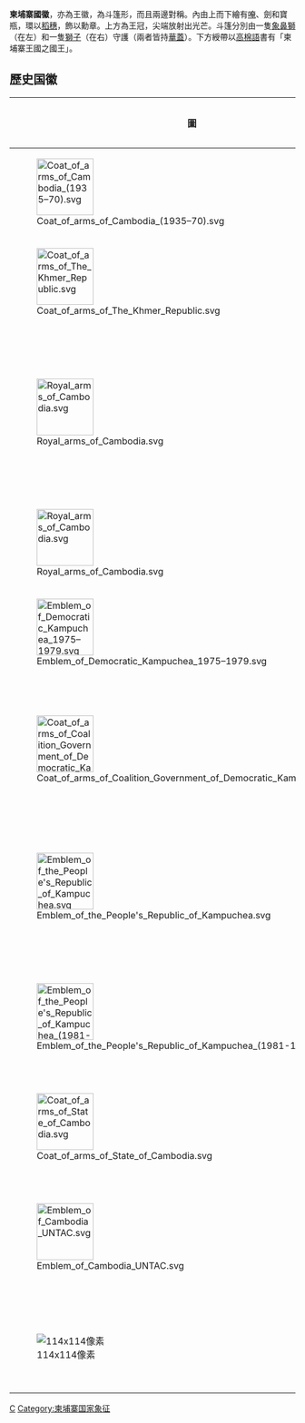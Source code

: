 {{Infobox coat of arms
|name             = 柬埔寨王徽<br> ព្រះឆាយាល័ក្ខកម្ពុជា
|image            = Royal Arms of Cambodia.svg
|image_width      = 250
|middle           = 
|middle_width     = 
|middle_caption   = 
|lesser           = 
|lesser_alt       = 
|lesser_width     = 
|lesser_caption   = 
|armiger          = {{flagicon|Cambodia}} [[柬埔寨国王|柬埔寨国王]][[诺罗敦·西哈莫尼|诺罗敦·西哈莫尼]]
|year_adopted     = 1993年
|crest            =
|torse            = 
|shield           = 
|supporters       = 
|compartment      = 
|motto            = 柬埔寨王國之國王<br> Preah Chao Krung Kampuchea
|orders           = 
|other_elements   = 
|earlier_versions = 
|use              = 
}}
'''柬埔寨國徽'''，亦為王徽，為斗篷形，而且兩邊對稱。內由上而下繪有[[唵|唵]]、劍和寶瓶，環以[[稻|稻穗]]，飾以勳章。上方為王冠，尖端放射出光芒。斗篷分別由一隻[[象鼻獅|象鼻獅]]（在左）和一隻[[獅子|獅子]]（在右）守護（兩者皆持[[華蓋|華蓋]]）。下方綬帶以[[高棉語|高棉語]]書有「柬埔寨王國之國王」。

==歷史国徽==

{| class="wikitable"
|-
! 圖 !! 國家 !! 使用
|-
| [[File:Coat_of_arms_of_Cambodia_(1935–70).svg|100px]] || [[柬埔寨王国_(1953-1970)|柬埔寨王国]] || 1953年－1970年
|-
| [[File:Coat_of_arms_of_The_Khmer_Republic.svg|100px]] || [[高棉共和国|高棉共和国]] || 1970年－1975年
|-
| [[File:Royal_arms_of_Cambodia.svg|100px]] || [[柬埔寨王国民族团结政府|柬埔寨王国民族团结政府]] || 1975年－1976年
|-
| [[File:Royal_arms_of_Cambodia.svg|100px]] || [[民主柬埔寨|柬埔寨]] || 1975年－1976年
|-
| [[File:Emblem_of_Democratic_Kampuchea_1975–1979.svg|100px]] || [[民主柬埔寨|民主柬埔寨]] || 1976年－1979年
|-
| [[File:Coat_of_arms_of_Coalition_Government_of_Democratic_Kampuchea.png|100px]] || [[民主柬埔寨联合政府|民主柬埔寨联合政府]] || 1982年－1992年
|-
| [[File:Emblem_of_the_People's_Republic_of_Kampuchea.svg|100px]] || [[柬埔寨人民共和國|柬埔寨人民共和國]] || 1979年－1981年
|-
| [[File:Emblem_of_the_People's_Republic_of_Kampuchea_(1981-1989).svg|100px]] || [[柬埔寨人民共和國|柬埔寨人民共和國]] || 1981年－1989年
|-
| [[File:Coat_of_arms_of_State_of_Cambodia.svg|100px]] || [[柬埔寨人民共和國|柬埔寨国]] || 1989年－1992年
|-
| [[File:Emblem_of_Cambodia_UNTAC.svg|100px]] || [[联合国托管柬埔寨|联合国托管柬埔寨]] || 1992年－1993年
|-
|[[File:Royal_arms_of_Cambodia.svg|114x114像素]]
|[[柬埔寨|柬埔寨王国]]
|1993年至今
|}

{{亚洲题目|國徽}}

[[Category:国徽|C]]
[[Category:柬埔寨国家象征|Category:柬埔寨国家象征]]